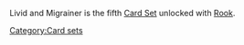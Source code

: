 Livid and Migrainer is the fifth [[Card Sets|Card Set]] unlocked with [[Rook]].
[[Category:Card sets]]